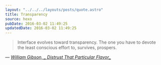```yaml
---
layout: "../../../layouts/posts/quote.astro"
title: Transparency
source: hexo
pubDate: 2016-03-02 11:49:25
updatedDate: 2016-03-02 11:49:25
---
```


> Interface evolves toward transparency. The one you have to devote the least conscious effort to, survives, prospers.

— <cite>[William Gibson, _ Distrust That Particular Flavor_](http://www.goodreads.com/book/show/11890817-distrust-that-particular-flavor)</cite>
